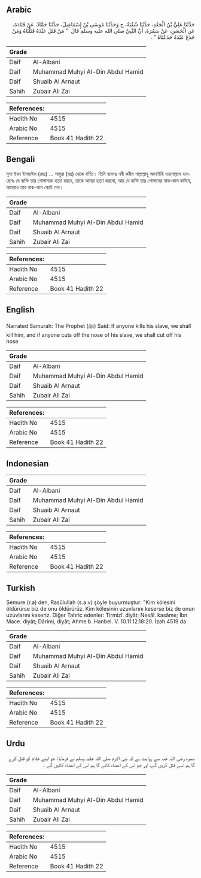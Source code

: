 ## Arabic


<div dir="rtl" lang="ar" style={{fontSize:'larger',backgroundColor:'#f8f9fa',padding:20}}>
حَدَّثَنَا عَلِيُّ بْنُ الْجَعْدِ، حَدَّثَنَا شُعْبَةُ، ح وَحَدَّثَنَا مُوسَى بْنُ إِسْمَاعِيلَ، حَدَّثَنَا حَمَّادٌ، عَنْ قَتَادَةَ، عَنِ الْحَسَنِ، عَنْ سَمُرَةَ، أَنَّ النَّبِيَّ صلى الله عليه وسلم قَالَ ‏ "‏ مَنْ قَتَلَ عَبْدَهُ قَتَلْنَاهُ وَمَنْ جَدَعَ عَبْدَهُ جَدَعْنَاهُ ‏"‏ ‏.‏
</div>
<div style={{backgroundColor:'#f8f9fa',padding:20, marginBottom: 10}}><table> <thead> <tr> <th>Grade</th> <th></th> </tr> </thead> <tbody> <tr><td>Daif</td><td>Al-Albani</td></tr><tr><td>Daif</td><td>Muhammad Muhyi Al-Din Abdul Hamid</td></tr><tr><td>Daif</td><td>Shuaib Al Arnaut</td></tr><tr><td>Sahih</td><td>Zubair Ali Zai</td></tr></tbody></table><table> <thead> <tr> <th>References:</th> <th></th> </tr> </thead> <tbody><tr><td>Hadith No</td><td>4515</td></tr><tr><td>Arabic No</td><td>4515</td></tr><tr><td>Reference</td><td>Book 41 Hadith 22</td></tr></tbody></table></div>

## Bengali


<div dir="ltr" lang="bn" style={{fontSize:'larger',backgroundColor:'#f8f9fa',padding:20}}>
মূসা ইবন ইসমাঈল (রহঃ) ... সামুরা (রাঃ) থেকে বর্ণিত। তিনি বলেনঃ নবী করীম সাল্লাল্লাহু আলাইহি ওয়াসাল্লাম বলেছেনঃ যে ব্যক্তি তার গোলামকে হত্যা করবে, তাকে আমরা হত্যা করবো, আর যে ব্যক্তি তার গোলামের নাক-কান কাটবে, আমরাও তার নাক-কান কেটে দেব।
</div>
<div style={{backgroundColor:'#f8f9fa',padding:20, marginBottom: 10}}><table> <thead> <tr> <th>Grade</th> <th></th> </tr> </thead> <tbody> <tr><td>Daif</td><td>Al-Albani</td></tr><tr><td>Daif</td><td>Muhammad Muhyi Al-Din Abdul Hamid</td></tr><tr><td>Daif</td><td>Shuaib Al Arnaut</td></tr><tr><td>Sahih</td><td>Zubair Ali Zai</td></tr></tbody></table><table> <thead> <tr> <th>References:</th> <th></th> </tr> </thead> <tbody><tr><td>Hadith No</td><td>4515</td></tr><tr><td>Arabic No</td><td>4515</td></tr><tr><td>Reference</td><td>Book 41 Hadith 22</td></tr></tbody></table></div>

## English


<div dir="ltr" lang="en" style={{fontSize:'larger',backgroundColor:'#f8f9fa',padding:20}}>
Narrated Samurah: The Prophet (ﷺ) Said: If anyone kills his slave, we shall kill him, and if anyone cuts off the nose of his slave, we shall cut off his nose
</div>
<div style={{backgroundColor:'#f8f9fa',padding:20, marginBottom: 10}}><table> <thead> <tr> <th>Grade</th> <th></th> </tr> </thead> <tbody> <tr><td>Daif</td><td>Al-Albani</td></tr><tr><td>Daif</td><td>Muhammad Muhyi Al-Din Abdul Hamid</td></tr><tr><td>Daif</td><td>Shuaib Al Arnaut</td></tr><tr><td>Sahih</td><td>Zubair Ali Zai</td></tr></tbody></table><table> <thead> <tr> <th>References:</th> <th></th> </tr> </thead> <tbody><tr><td>Hadith No</td><td>4515</td></tr><tr><td>Arabic No</td><td>4515</td></tr><tr><td>Reference</td><td>Book 41 Hadith 22</td></tr></tbody></table></div>

## Indonesian


<div dir="ltr" lang="id" style={{fontSize:'larger',backgroundColor:'#f8f9fa',padding:20}}>

</div>
<div style={{backgroundColor:'#f8f9fa',padding:20, marginBottom: 10}}><table> <thead> <tr> <th>Grade</th> <th></th> </tr> </thead> <tbody> <tr><td>Daif</td><td>Al-Albani</td></tr><tr><td>Daif</td><td>Muhammad Muhyi Al-Din Abdul Hamid</td></tr><tr><td>Daif</td><td>Shuaib Al Arnaut</td></tr><tr><td>Sahih</td><td>Zubair Ali Zai</td></tr></tbody></table><table> <thead> <tr> <th>References:</th> <th></th> </tr> </thead> <tbody><tr><td>Hadith No</td><td>4515</td></tr><tr><td>Arabic No</td><td>4515</td></tr><tr><td>Reference</td><td>Book 41 Hadith 22</td></tr></tbody></table></div>

## Turkish


<div dir="ltr" lang="tr" style={{fontSize:'larger',backgroundColor:'#f8f9fa',padding:20}}>
Semure (r.a) den, Rasûlullah (s.a.v) şöyle buyurmuştur: "Kim kölesini öldürürse biz de onu öldürürüz. Kim kölesinin uzuvlarını keserse biz de onun uzuvlarını keseriz. Diğer Tahric edenler: Tirmizî. diyât; Nesâî. kasâme; İbn Mace. diyât; Dârimi, diyât; Ahme b. Hanbel. V. 10.11.12.18:20. İzah 4519 da
</div>
<div style={{backgroundColor:'#f8f9fa',padding:20, marginBottom: 10}}><table> <thead> <tr> <th>Grade</th> <th></th> </tr> </thead> <tbody> <tr><td>Daif</td><td>Al-Albani</td></tr><tr><td>Daif</td><td>Muhammad Muhyi Al-Din Abdul Hamid</td></tr><tr><td>Daif</td><td>Shuaib Al Arnaut</td></tr><tr><td>Sahih</td><td>Zubair Ali Zai</td></tr></tbody></table><table> <thead> <tr> <th>References:</th> <th></th> </tr> </thead> <tbody><tr><td>Hadith No</td><td>4515</td></tr><tr><td>Arabic No</td><td>4515</td></tr><tr><td>Reference</td><td>Book 41 Hadith 22</td></tr></tbody></table></div>

## Urdu


<div dir="rtl" lang="ur" style={{fontSize:'larger',backgroundColor:'#f8f9fa',padding:20}}>
سمرہ رضی اللہ عنہ سے روایت ہے کہ نبی اکرم صلی اللہ علیہ وسلم نے فرمایا: جو اپنے غلام کو قتل کرے گا ہم اسے قتل کریں گے، اور جو اس کے اعضاء کاٹے گا ہم اس کے اعضاء کاٹیں گے ۔
</div>
<div style={{backgroundColor:'#f8f9fa',padding:20, marginBottom: 10}}><table> <thead> <tr> <th>Grade</th> <th></th> </tr> </thead> <tbody> <tr><td>Daif</td><td>Al-Albani</td></tr><tr><td>Daif</td><td>Muhammad Muhyi Al-Din Abdul Hamid</td></tr><tr><td>Daif</td><td>Shuaib Al Arnaut</td></tr><tr><td>Sahih</td><td>Zubair Ali Zai</td></tr></tbody></table><table> <thead> <tr> <th>References:</th> <th></th> </tr> </thead> <tbody><tr><td>Hadith No</td><td>4515</td></tr><tr><td>Arabic No</td><td>4515</td></tr><tr><td>Reference</td><td>Book 41 Hadith 22</td></tr></tbody></table></div>